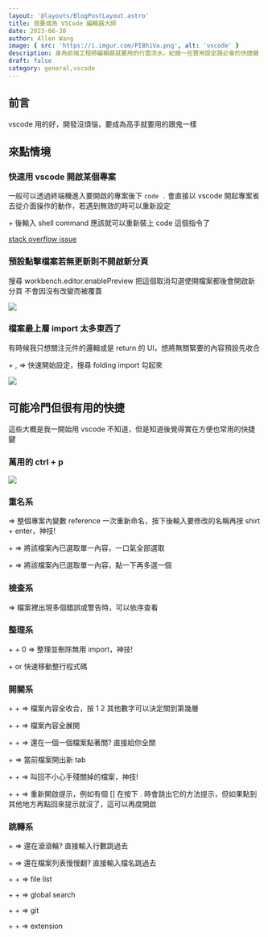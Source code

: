 ```yaml
---
layout: '@layouts/BlogPostLayout.astro'
title: 我要成為 VSCode 編輯器大師
date: 2023-06-30
author: Allen Wang
image: { src: 'https://i.imgur.com/PI8h1Va.png', alt: 'vscode' }
description: 身為前端工程師編輯器就要用的行雲流水，紀錄一些實用設定跟必會的快捷鍵
draft: false
category: general,vscode
---
```



## 前言

vscode 用的好，開發沒煩惱，要成為高手就要用的跟鬼一樣

## 來點情境

### 快速用 vscode 開啟某個專案

一般可以透過終端機進入要開啟的專案後下 `code .` 會直接以 vscode 開起專案省去從介面操作的動作，若遇到無效的時可以重新設定

<Keyboard symbol="ctrl" /> + <Keyboard symbol="P" /> 後輸入 shell command 應該就可以重新裝上 code 這個指令了

[stack overflow issue](https://stackoverflow.com/questions/29955500/code-is-not-working-in-on-the-command-line-for-visual-studio-code-on-os-x-ma)

### 預設點擊檔案若無更新則不開啟新分頁

搜尋 workbench.editor.enablePreview 把這個取消勾選使開檔案都後會開啟新分頁 不會因沒有改變而被覆蓋

![](https://i.imgur.com/w47rcmC.png)

### 檔案最上層 import 太多東西了

有時候我只想關注元件的邏輯或是 return 的 UI，想將無關緊要的內容預設先收合

<Keyboard symbol="ctrl" /> + , => 快速開始設定，搜尋 folding import 勾起來

![](https://hackmd.io/_uploads/rkbjmo9Oh.png)

## 可能冷門但很有用的快捷

這些大概是我一開始用 vscode 不知道，但是知道後覺得實在方便也常用的快捷鍵

### 萬用的 ctrl + p

![](https://hackmd.io/_uploads/rkU-jjcd3.png)

### 重名系

<Keyboard symbol="f2" /> => 整個專案內變數 reference 一次重新命名，按下後輸入要修改的名稱再按 shirt +
enter，神技!

<Keyboard symbol="ctrl" /> + <Keyboard symbol="f2" /> => 將該檔案內已選取單一內容，一口氣全部選取

<Keyboard symbol="ctrl" /> + <Keyboard symbol="d" /> => 將該檔案內已選取單一內容，點一下再多選一個

### 檢查系

<Keyboard symbol="f8" /> => 檔案裡出現多個錯誤或警告時，可以依序查看

### 整理系

<Keyboard symbol="alt" /> + <Keyboard symbol="shift" /> + 0 => 整理並刪除無用 import，神技!

<Keyboard symbol="alt" /> + <Keyboard symbol="↑" /> or <Keyboard symbol="↓" /> 快速移動整行程式碼

### 開關系

<Keyboard symbol="ctrl" /> + <Keyboard symbol="k" /> + <Keyboard symbol="0" /> => 檔案內容全收合，按
1 2 其他數字可以決定關到第幾層

<Keyboard symbol="ctrl" /> + <Keyboard symbol="k" /> + <Keyboard symbol="j" /> => 檔案內容全展開

<Keyboard symbol="ctrl" /> + <Keyboard symbol="k" /> + <Keyboard symbol="w" /> => 還在一個一個檔案點著關?
直接給你全關

<Keyboard symbol="ctrl" /> + <Keyboard symbol="\" /> => 當前檔案開出新 tab

<Keyboard symbol="ctrl" /> + <Keyboard symbol="shift" /> + <Keyboard symbol="t" /> => 叫回不小心手殘關掉的檔案，神技!

<Keyboard symbol="ctrl" /> + <Keyboard symbol="space" /> + <Keyboard symbol="i" /> => 重新開啟提示，例如有個
[] 在按下 . 時會跳出它的方法提示，但如果點到其他地方再點回來提示就沒了，這可以再度開啟

### 跳轉系

<Keyboard symbol="ctrl" /> + <Keyboard symbol="g" /> => 還在滾滾輪? 直接輸入行數跳過去

<Keyboard symbol="ctrl" /> + <Keyboard symbol="p" /> => 還在檔案列表慢慢翻? 直接輸入檔名跳過去

<Keyboard symbol="ctrl" /> + <Keyboard symbol="shift" /> + <Keyboard symbol="e" /> => file list

<Keyboard symbol="ctrl" /> + <Keyboard symbol="shift" /> + <Keyboard symbol="f" /> => global search

<Keyboard symbol="ctrl" /> + <Keyboard symbol="shift" /> + <Keyboard symbol="g" /> => git

<Keyboard symbol="ctrl" /> + <Keyboard symbol="shift" /> + <Keyboard symbol="x" /> => extension
